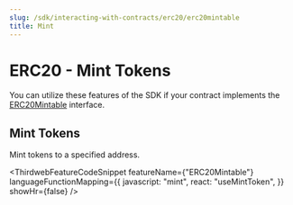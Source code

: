 ```yaml
---
slug: /sdk/interacting-with-contracts/erc20/erc20mintable
title: Mint
---
```



# ERC20 - Mint Tokens

You can utilize these features of the SDK if your contract implements the [ERC20Mintable](/solidity/extensions/er20mintable) interface.

<div className="row" style={{ marginBottom: 24 }}>
  <div className="col col--12" style={{ marginTop: 8 }}>
    <QuickstartCard
      name="Learn how to implement ERC20Mintable in your smart contract"
      link={"/solidity/extensions/erc20mintable"}
      image="/assets/icons/general.png"
    />
  </div>
</div>

## Mint Tokens

Mint tokens to a specified address.

<ThirdwebFeatureCodeSnippet
  featureName={"ERC20Mintable"}
  languageFunctionMapping={{
    javascript: "mint",
    react: "useMintToken",
  }}
  showHr={false}
/>
